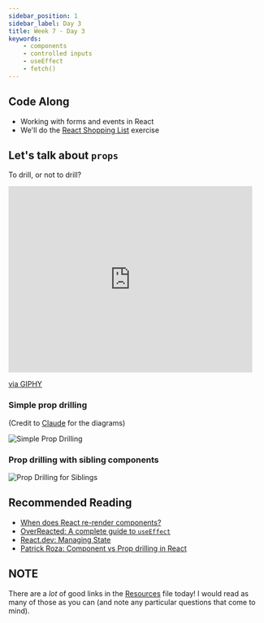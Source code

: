 ```yaml
---
sidebar_position: 1
sidebar_label: Day 3
title: Week 7 - Day 3
keywords:
    - components
    - controlled inputs
    - useEffect
    - fetch()
---
```


## Code Along

- Working with forms and events in React
- We'll do the [React Shopping List](/docs/exercises/react-shopping-list) exercise

## Let's talk about `props`

To drill, or not to drill?

<iframe src="https://giphy.com/embed/l2JdSdMPUfijMQWcM" width="480" height="367" frameBorder="0" class="giphy-embed" allowFullScreen></iframe>
<p><a href="https://giphy.com/gifs/thesimpsons-the-simpsons-6x25-l2JdSdMPUfijMQWcM">via GIPHY</a></p>

### Simple prop drilling

(Credit to [Claude](https://claude.ai/) for the diagrams)

![Simple Prop Drilling](./img/simple_prop_drilling.png)

### Prop drilling with sibling components

![Prop Drilling for Siblings](./img/prop_drilling_siblings.png)

## Recommended Reading

- [When does React re-render components?](https://felixgerschau.com/react-rerender-components/)
- [OverReacted: A complete guide to `useEffect`](https://overreacted.io/a-complete-guide-to-useeffect/)
- [React.dev: Managing State](https://react.dev/learn/managing-state)
- [Patrick Roza: Component vs Prop drilling in React](https://patrickroza.com/blog/component-vs-prop-drilling-in-react/)

## NOTE

There are a _lot_ of good links in the [Resources](./RESOURCES.md) file today! I would read as many of those as you can (and note any particular questions that come to mind).
